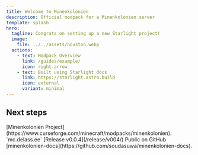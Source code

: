 ```yaml
---
title: Welcome to Minenkolonien
description: Official modpack for a Minenkolonien server
template: splash
hero:
  tagline: Congrats on setting up a new Starlight project!
  image:
    file: ../../assets/houston.webp
  actions:
    - text: Modpack Overview
      link: /guides/example/
      icon: right-arrow
    - text: Built using Starlight docs
      link: https://starlight.astro.build
      icon: external
      variant: minimal
---
```



## Next steps

<CardGrid stagger>
	<Card title="Available on CurseForge" icon="pencil">
		[Minenkolonien Project](https://www.curseforge.com/minecraft/modpacks/minenkolonien).
	</Card>
	<Card title="Official server" icon="add-document">
		`mc.delass.ee`
	</Card>
	<Card title="Latest Release" icon="setting">
		[Release v0.0.4](/release/v004/)
	</Card>
	<Card title="Docs source code" icon="open-book">
		Public on GitHub [minenkolonien-docs](https://github.com/soudasuwa/minenkolonien-docs).
	</Card>
</CardGrid>
